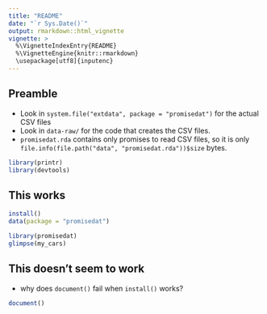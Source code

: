 ```yaml
---
title: "README"
date: "`r Sys.Date()`"
output: rmarkdown::html_vignette
vignette: >
  %\VignetteIndexEntry{README}
  %\VignetteEngine{knitr::rmarkdown}
  \usepackage[utf8]{inputenc}
---
```


## Preamble

- Look in `system.file("extdata", package = "promisedat")` for the actual CSV files
- Look in `data-raw/` for the code that creates the CSV files.
- `promisedat.rda` contains only promises to read CSV files, so it is only `file.info(file.path("data", "promisedat.rda"))$size` bytes.

```r
library(printr)
library(devtools)
```

## This works

```r
install()
data(package = "promisedat")
```


```r
library(promisedat)
glimpse(my_cars)
```

## This doesn't seem to work

- why does `document()` fail when `install()` works?

```r
document()
```
